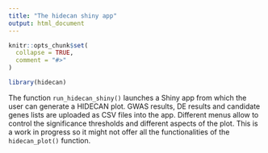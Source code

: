 ```yaml
---
title: "The hidecan shiny app"
output: html_document
---
```


```r
knitr::opts_chunk$set(
  collapse = TRUE,
  comment = "#>"
)
```

```r
library(hidecan)
```

The function `run_hidecan_shiny()` launches a Shiny app from which the user can generate a HIDECAN plot. GWAS results, DE results and candidate genes lists are uploaded as CSV files into the app. Different menus allow to control the significance thresholds and different aspects of the plot. This is a work in progress so it might not offer all the functionalities of the `hidecan_plot()` function.
